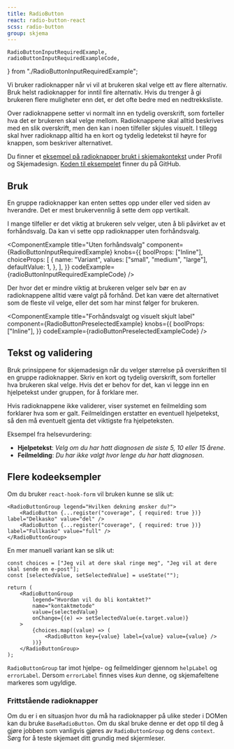 ```yaml
---
title: RadioButton
react: radio-button-react
scss: radio-button
group: skjema
---
```


    RadioButtonInputRequiredExample,
    radioButtonInputRequiredExampleCode,
} from "./RadioButtonInputRequiredExample";

<Ingress>
    Vi bruker radioknapper når vi vil at brukeren skal velge ett av flere alternativ. Bruk helst radioknapper for inntil
    fire alternativ. Hvis du trenger å gi brukeren flere muligheter enn det, er det ofte bedre med en nedtrekksliste.
</Ingress>

<ComponentExample
    title="RadioButton"
    component={RadioButtonExample}
    knobs={radioButtonExampleKnobs}
    codeExample={radioButtonExampleCode}
/>

Over radioknappene setter vi normalt inn en tydelig overskrift, som forteller hva det er brukeren skal velge mellom. Radioknappene skal alltid beskrives med en slik overskrift, men den kan i noen tilfeller skjules visuelt. I tillegg skal hver radioknapp alltid ha en kort og tydelig ledetekst til høyre for knappen, som beskriver alternativet.

Du finner et [eksempel på radioknapper brukt i skjemakontekst](/demoer/skjemavalidering/) under Profil og Skjemadesign. [Koden til eksempelet](https://github.com/fremtind/jokul/blob/main/portal/src/pages/demoer/skjemavalidering.tsx) finner du på GitHub.

## Bruk

En gruppe radioknapper kan enten settes opp under eller ved siden av hverandre. Det er mest brukervennlig å sette dem opp vertikalt.

I mange tilfeller er det viktig at brukeren selv velger, uten å bli påvirket av et forhåndsvalg. Da kan vi sette opp radioknapper uten forhåndsvalg.

<ComponentExample
    title="Uten forhåndsvalg"
    component={RadioButtonInputRequiredExample}
    knobs={{
        boolProps: ["Inline"],
        choiceProps: [
            {
                name: "Variant",
                values: ["small", "medium", "large"],
                defaultValue: 1,
            },
        ],
    }}
    codeExample={radioButtonInputRequiredExampleCode}
/>

Der hvor det er mindre viktig at brukeren velger selv bør en av radioknappene alltid være valgt på forhånd. Det kan være det alternativet som de fleste vil velge, eller det som har minst følger for brukeren.

<ComponentExample
    title="Forhåndsvalgt og visuelt skjult label"
    component={RadioButtonPreselectedExample}
    knobs={{
        boolProps: ["Inline"],
    }}
    codeExample={radioButtonPreselectedExampleCode}
/>

## Tekst og validering

Bruk prinsippene for skjemadesign når du velger størrelse på overskriften til en gruppe radioknapper. Skriv en kort og tydelig overskrift, som forteller hva brukeren skal velge. Hvis det er behov for det, kan vi legge inn en hjelpetekst under gruppen, for å forklare mer.

Hvis radioknappene ikke validerer, viser systemet en feilmelding som forklarer hva som er galt. Feilmeldingen erstatter en eventuell hjelpetekst, så den må eventuelt gjenta det viktigste fra hjelpeteksten.

Eksempel fra helsevurdering:

-   **Hjelpetekst**: _Velg om du har hatt diagnosen de siste 5, 10 eller 15 årene_.
-   **Feilmelding**: _Du har ikke valgt hvor lenge du har hatt diagnosen_.

## Flere kodeeksempler

Om du bruker `react-hook-form` vil bruken kunne se slik ut:

```tsx
<RadioButtonGroup legend="Hvilken dekning ønsker du?">
    <RadioButton {...register("coverage", { required: true })} label="Delkasko" value="del" />
    <RadioButton {...register("coverage", { required: true })} label="Fullkasko" value="full" />
</RadioButtonGroup>
```

En mer manuell variant kan se slik ut:

```tsx
const choices = ["Jeg vil at dere skal ringe meg", "Jeg vil at dere skal sende en e-post"];
const [selectedValue, setSelectedValue] = useState("");

return (
    <RadioButtonGroup
        legend="Hvordan vil du bli kontaktet?"
        name="kontaktmetode"
        value={selectedValue}
        onChange={(e) => setSelectedValue(e.target.value)}
    >
        {choices.map((value) => (
            <RadioButton key={value} label={value} value={value} />
        ))}
    </RadioButtonGroup>
);
```

`RadioButtonGroup` tar imot hjelpe- og feilmeldinger gjennom `helpLabel` og `errorLabel`. Dersom `errorLabel` finnes vises _kun_ denne, og skjemafeltene markeres som ugyldige.

### Frittstående radioknapper

Om du er i en situasjon hvor du må ha radioknapper på ulike steder i DOMen kan du bruke `BaseRadioButton`. Om du skal bruke denne er det opp til deg å gjøre jobben som vanligvis gjøres av `RadioButtonGroup` og dens `context`. Sørg for å teste skjemaet ditt grundig med skjermleser.
